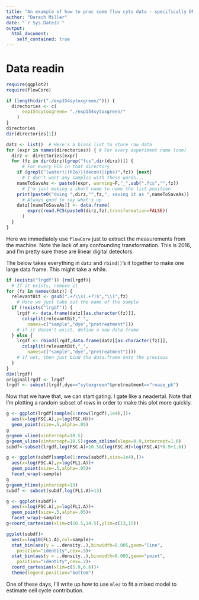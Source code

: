 ```yaml
---                                                                    
title: "An example of how to proc some flow cyto data - specifically DNA content staining with sytoxgreen"
author: "Darach Miller"                                                   
date: "`r Sys.Date()`"                                                    
output:                                                                   
  html_document:                                                          
    self_contained: true                                                  
---                           
```


# Data readin

```r
require(ggplot2)
require(flowCore)
```

```r
if (length(dir("./exp154sytoxgreen/"))) {
  directories <- c(
      exp154sytoxgreen= "./exp154sytoxgreen/"
    ) 
}
directories
dir(directories[1])
```

```r
datz <- list()  # Here's a blank list to store raw data
for (expr in names(directories)) { # For every experiment name (one)
  dirz <- directories[expr]
  for (fz in dir(dirz)[grep("fcs",dir(dirz))]) { 
      # For every FCS in that directory
    if (grepl("(water)|(h2o)|(decon)|(pbs)",fz)) {next}
      # I don't want any samples with these words...
    nameToSaveAs <- paste0(expr, warning=F,"_",sub(".fcs","",fz))
      # I'm just making a short name to name the list position 
    print(paste0("doing ",dirz,"",fz,", saving it as ",nameToSaveAs))
      # Always good to say what's up
    datz[[nameToSaveAs]] <- data.frame(
        exprs(read.FCS(paste0(dirz,fz),transformation=FALSE))
      )
  }
}
```

Here we immediately use `flowCore` just to extract the measurements 
from the machine. Note the lack of any confounding transformation.
This is 2016, and I'm pretty sure these are linear digital detectors.

The below takes everything in `datz` and `rbind()`'s it together
to make one large data frame. This might take a while.

```r
if (exists("lrgdf")) {rm(lrgdf)}
  # If it exists, remove it
for (fz in names(datz)) {
  relevantBit <- gsub(".+?\\s(.+?)$","\\1",fz)
    # Here we just take out the name of the sample
  if (!exists("lrgdf")) {
    lrgdf <- data.frame(datz[[as.character(fz)]],
      colsplit(relevantBit,"_",
        names=c("sample","dye","pretreatment")))
    # if it doesn't exist, define a new data frame
  } else {
    lrgdf <- rbind(lrgdf,data.frame(datz[[as.character(fz)]],
      colsplit(relevantBit,"_",
        names=c("sample","dye","pretreatment"))))
    # if not, then just bind the data.frame onto the previous
  }
}
dim(lrgdf)
originallrgdf <- lrgdf
lrgdf <- subset(lrgdf,dye=="sytoxgreen"&pretreatment=="rnase_pk")
```

Now that we have that, we can start gating. I gate like a neadertal.
Note that I'm plotting a random subset of rows in order to make this 
plot more quickly.

```r
g <- ggplot(lrgdf[sample(1:nrow(lrgdf),1e4),])+
  aes(x=log(FSC.A),y=log(FSC.H))+
  geom_point(size=.5,alpha=.05)
g
g+geom_vline(xintercept=10.5)
g+geom_vline(xintercept=10.5)+geom_abline(slope=0.9,intercept=1.6)
subdf<-subset(lrgdf,log(FSC.A)>10.5&(log(FSC.H)>log(FSC.A)*0.9+1.6))
```

```r
g <- ggplot(subdf[sample(1:nrow(subdf),size=1e4),])+
  aes(x=log(FSC.A),y=log(FL1.A))+
  geom_point(size=.5,alpha=.05)+
  facet_wrap(~sample)
g
g+geom_hline(yintercept=13)
subdf <- subset(subdf,log(FL1.A)>13)
```

```r
g <- ggplot(subdf)+
  aes(x=log(FSC.A),y=log(FL1.A))+
  geom_point(size=.5,alpha=.05)+
  facet_wrap(~sample)
g+coord_cartesian(xlim=c(10.5,14.5),ylim=c(13,15))
```

```r
ggplot(subdf)+
  aes(x=log10(FL1.A),col=sample)+
  stat_bin(aes(y = ..density..),binwidth=0.005,geom="line",
    position="identity",cex=.5)+
  stat_bin(aes(y = ..density..),binwidth=0.005,geom="point",
    position="identity",cex=.2)+
  coord_cartesian(xlim=c(5.9,6.6))+
  theme(legend.position="bottom")
```

One of these days, I'll write up how to use `mle2` to fit a mixed
model to estimate cell cycle contribution.

